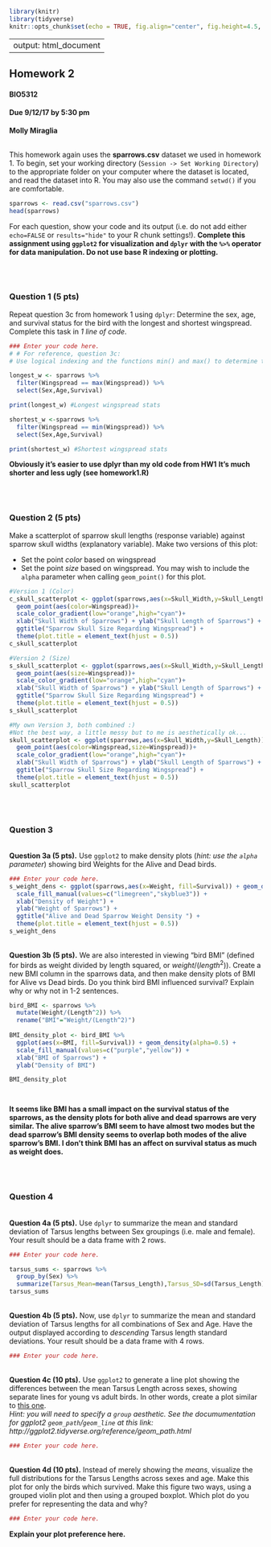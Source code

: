 ```r
library(knitr)
library(tidyverse)
knitr::opts_chunk$set(echo = TRUE, fig.align="center", fig.height=4.5, fig.width=4.5)
```
---
output: html_document
---
## Homework 2
#### BIO5312
#### Due 9/12/17 by 5:30 pm

**Molly Miraglia**

<br>
This homework again uses the **sparrows.csv** dataset we used in homework 1. To begin, set your working directory (`Session -> Set Working Directory`) to the appropriate folder on your computer where the dataset is located, and read the dataset into R. You may also use the command `setwd()` if you are comfortable.

```r
sparrows <- read.csv("sparrows.csv")
head(sparrows)
```

For each question, show your code and its output (i.e. do not add either `echo=FALSE` or `results="hide"` to your R chunk settings!). **Complete this assignment using `ggplot2` for visualization and `dplyr` with the `%>%` operator for data manipulation. Do not use base R indexing or plotting.** 


<br><br>

### Question 1 (5 pts)
Repeat question 3c from homework 1 using `dplyr`: Determine the sex, age, and survival status for the bird with the longest and shortest wingspread. Complete this task in *1 line of code*.

```r
### Enter your code here.
# # For reference, question 3c:
# Use​ ​logical​ ​indexing​ ​and​ ​the​ ​functions​ ​min()​ ​and​ ​max()​ ​to​ ​determine​ ​the​ ​sex,​ ​age, and​ ​survival​ ​status​ ​for​ ​the​ ​bird​ ​with​ ​the​ ​longest​ ​and​ ​shortest wingspread

longest_w <- sparrows %>%
  filter(Wingspread == max(Wingspread)) %>%
  select(Sex,Age,Survival)

print(longest_w) #Longest wingspread stats

shortest_w <-sparrows %>%
  filter(Wingspread == min(Wingspread)) %>%
  select(Sex,Age,Survival)

print(shortest_w) #Shortest wingspread stats
```

**Obviously it's easier to use dplyr than my old code from HW1**
**It's much shorter and less ugly (see homework1.R) **

<br><br>

### Question 2 (5 pts)

Make a scatterplot of sparrow skull lengths (response variable) against sparrow skull widths (explanatory variable). Make two versions of this plot:

  + Set the point *color* based on wingspread
  + Set the point *size* based on wingspread. You may wish to include the `alpha` parameter when calling `geom_point()` for this plot.

```r
#Version 1 (Color)
c_skull_scatterplot <- ggplot(sparrows,aes(x=Skull_Width,y=Skull_Length))+
  geom_point(aes(color=Wingspread))+
  scale_color_gradient(low="orange",high="cyan")+
  xlab("Skull Width of Sparrows") + ylab("Skull Length of Sparrows") +
  ggtitle("Sparrow Skull Size Regarding Wingspread") +
  theme(plot.title = element_text(hjust = 0.5))
c_skull_scatterplot

#Version 2 (Size)
s_skull_scatterplot <- ggplot(sparrows,aes(x=Skull_Width,y=Skull_Length))+
  geom_point(aes(size=Wingspread))+
  scale_color_gradient(low="orange",high="cyan")+
  xlab("Skull Width of Sparrows") + ylab("Skull Length of Sparrows") +
  ggtitle("Sparrow Skull Size Regarding Wingspread") +
  theme(plot.title = element_text(hjust = 0.5))
s_skull_scatterplot

#My own Version 3, both combined :)
#Not the best way, a little messy but to me is aesthetically ok...
skull_scatterplot <- ggplot(sparrows,aes(x=Skull_Width,y=Skull_Length))+
  geom_point(aes(color=Wingspread,size=Wingspread))+
  scale_color_gradient(low="orange",high="cyan")+
  xlab("Skull Width of Sparrows") + ylab("Skull Length of Sparrows") +
  ggtitle("Sparrow Skull Size Regarding Wingspread") +
  theme(plot.title = element_text(hjust = 0.5))
skull_scatterplot

```

<br><br>

### Question 3

<br>
**Question 3a (5 pts).** Use `ggplot2` to make density plots (*hint: use the `alpha` parameter*) showing bird Weights for the Alive and Dead birds. 
```r
### Enter your code here.
s_weight_dens <- ggplot(sparrows,aes(x=Weight, fill=Survival)) + geom_density(alpha=0.5) +
  scale_fill_manual(values=c("limegreen","skyblue3")) +
  xlab("Density of Weight") +
  ylab("Weight of Sparrows") +
  ggtitle("Alive and Dead Sparrow Weight Density ") +
  theme(plot.title = element_text(hjust = 0.5))
s_weight_dens

```

<br>
**Question 3b (5 pts).** We are also interested in viewing "bird BMI" (defined for birds as weight divided by length squared, or $weight/(length^2)$). Create a new BMI column in the sparrows data, and then make density plots of BMI for Alive vs Dead birds. Do you think bird BMI influenced survival? Explain why or why not in 1-2 sentences.
```r

bird_BMI <- sparrows %>%
  mutate(Weight/(Length^2)) %>%
  rename("BMI"="Weight/(Length^2)")
  
BMI_density_plot <- bird_BMI %>%
  ggplot(aes(x=BMI, fill=Survival)) + geom_density(alpha=0.5) +
  scale_fill_manual(values=c("purple","yellow")) +
  xlab("BMI of Sparrows") +
  ylab("Density of BMI")

BMI_density_plot




```

**It seems like BMI has a small impact on the survival status of the sparrows, as the density plots for both alive and dead sparrows are very similar. The alive sparrow's BMI seem to have almost two modes but the dead sparrow's BMI density seems to overlap both modes of the alive sparrow's BMI. I don't think BMI has an affect on survival status as much as weight does.**

<br><br>

### Question 4

<br>
**Question 4a (5 pts).** Use `dplyr` to summarize the mean and standard deviation of Tarsus lengths between Sex groupings (i.e. male and female). Your result should be a data frame with 2 rows. 

```r
### Enter your code here.

tarsus_sums <- sparrows %>%
  group_by(Sex) %>%
  summarize(Tarsus_Mean=mean(Tarsus_Length),Tarsus_SD=sd(Tarsus_Length))
tarsus_sums
```

<br>
**Question 4b (5 pts).** Now, use `dplyr` to summarize the mean and standard deviation of Tarsus lengths for all combinations of Sex and Age. Have the output displayed according to *descending* Tarsus length standard deviations. Your result should be a data frame with 4 rows.

```r
### Enter your code here.


```


<br>
**Question 4c (10 pts).** Use `ggplot2` to generate a line plot showing the differences between the mean Tarsus Length across sexes, showing separate lines for young vs adult birds. In other words, create a plot similar to [this one](http://sjspielman.org/bio5312_fall2017/files/examples/example_4c.pdf). <br> *Hint: you will need to specify a `group` aesthetic. See the documumentation for ggplot2 `geom_path`/`geom_line` at this link: http://ggplot2.tidyverse.org/reference/geom_path.html * 

```r
### Enter your code here.
```


<br>
**Question 4d (10 pts).** Instead of merely showing the *means*, visualize the full distributions for the Tarsus Lengths across sexes and age. Make this plot for only the birds which survived. Make this figure two ways, using a grouped violin plot and then using a grouped boxplot. Which plot do you prefer for representing the data and why?  

```r
### Enter your code here.
```

**Explain your plot preference here.**











